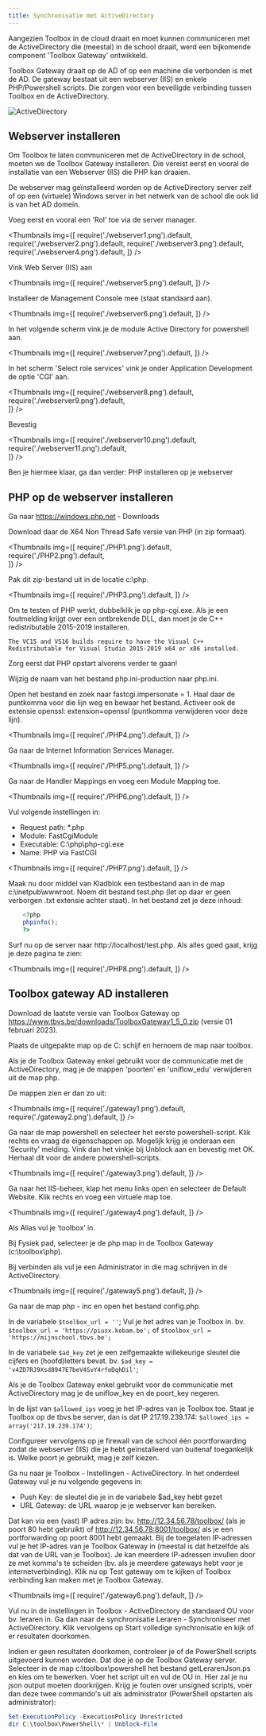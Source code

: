 ```yaml
---
title: Synchronisatie met ActiveDirectory
---
```

Aangezien Toolbox in de cloud draait en moet kunnen communiceren met de ActiveDirectory die (meestal) in de school draait, werd een bijkomende component 'Toolbox Gateway' ontwikkeld.

Toolbox Gateway draait op de AD of op een machine die verbonden is met de AD. De gateway bestaat uit een webserver (IIS) en enkele PHP/Powershell scripts. Die zorgen voor een beveiligde verbinding tussen Toolbox en de ActiveDirectory.

![ActiveDirectory](./SchemaADGateway.png) 

## Webserver installeren

Om Toolbox te laten communiceren met de ActiveDirectory in de school, moeten we de Toolbox Gateway installeren. Die vereist eerst en vooral de installatie van een Webserver (IIS) die PHP kan draaien.

De webserver mag geïnstalleerd worden op de ActiveDirectory server zelf of op een (virtuele) Windows server in het netwerk van de school die ook lid is van het AD domein.

Voeg eerst en vooral een 'Rol' toe via de server manager.

<Thumbnails img={[
    require('./webserver1.png').default, 
    require('./webserver2.png').default, 
    require('./webserver3.png').default, 
    require('./webserver4.png').default, 
]} />

Vink Web Server (IIS) aan

<Thumbnails img={[
    require('./webserver5.png').default, 
]} />

Installeer de Management Console mee (staat standaard aan).

<Thumbnails img={[
    require('./webserver6.png').default, 
]} />

In het volgende scherm vink je de module Active Directory for powershell aan.

<Thumbnails img={[
    require('./webserver7.png').default, 
]} />

In het scherm 'Select role services' vink je onder Application Development de optie 'CGI' aan.
 
<Thumbnails img={[
    require('./webserver8.png').default,
    require('./webserver9.png').default,  
]} />

Bevestig

<Thumbnails img={[
    require('./webserver10.png').default,
    require('./webserver11.png').default,  
]} />

Ben je hiermee klaar, ga dan verder: PHP installeren op je webserver

## PHP op de webserver installeren

Ga naar https://windows.php.net - Downloads

Download daar de X64 Non Thread Safe versie van PHP (in zip formaat).

<Thumbnails img={[
    require('./PHP1.png').default,
    require('./PHP2.png').default,  
]} />

Pak dit zip-bestand uit in de locatie c:\php.

<Thumbnails img={[
    require('./PHP3.png').default,
]} />

Om te testen of PHP werkt, dubbelklik je op php-cgi.exe. Als je een foutmelding krijgt over een ontbrekende DLL, dan moet je de C++ redistributable 2015-2019 installeren.

    The VC15 and VS16 builds require to have the Visual C++ Redistributable for Visual Studio 2015-2019 x64 or x86 installed.

Zorg eerst dat PHP opstart alvorens verder te gaan!

Wijzig de naam van het bestand php.ini-production naar php.ini.

Open het bestand en zoek naar fastcgi.impersonate = 1. Haal daar de puntkomma voor die lijn weg en bewaar het bestand. Activeer ook de extensie openssl: extension=openssl (puntkomma verwijderen voor deze lijn).

<Thumbnails img={[
    require('./PHP4.png').default,
]} />

Ga naar de Internet Information Services Manager.

<Thumbnails img={[
    require('./PHP5.png').default,
]} />

Ga naar de Handler Mappings en voeg een Module Mapping toe.

<Thumbnails img={[
    require('./PHP6.png').default,
]} />

Vul volgende instellingen in:

- Request path: *.php
- Module: FastCgiModule
- Executable: C:\php\php-cgi.exe
- Name: PHP via FastCGI

<Thumbnails img={[
    require('./PHP7.png').default,
]} />

Maak nu door middel van Kladblok een testbestand aan in de map c:\inetpub\wwwroot. 
Noem dit bestand test.php (let op daar er geen verborgen .txt extensie achter staat).
In het bestand zet je deze inhoud: 
```php
    <?php
    phpinfo();
    ?>
 ``` 

Surf nu op de server naar http://localhost/test.php. Als alles goed gaat, krijg je deze pagina te zien:

<Thumbnails img={[
    require('./PHP8.png').default,
]} />

## Toolbox gateway AD installeren

Download de laatste versie van Toolbox Gateway op https://www.tbvs.be/downloads/ToolboxGateway1_5_0.zip (versie 01 februari 2023).

Plaats de uitgepakte map op de C: schijf en hernoem de map naar toolbox.

Als je de Toolbox Gateway enkel gebruikt voor de communicatie met de ActiveDirectory, mag je de mappen 'poorten' en 'uniflow_edu' verwijderen uit de map php.

De mappen zien er dan zo uit:

<Thumbnails img={[
    require('./gateway1.png').default,
    require('./gateway2.png').default,
]} />

Ga naar de map powershell en selecteer het eerste powershell-script. Klik rechts en vraag de eigenschappen op. Mogelijk krijg je onderaan een 'Security' melding. Vink dan het vinkje bij Unblock aan en bevestig met OK. Herhaal dit voor de andere powershell-scripts.

<Thumbnails img={[
    require('./gateway3.png').default,
]} />

Ga naar het IIS-beheer, klap het menu links open en selecteer de Default Website. Klik rechts en voeg een virtuele map toe.

<Thumbnails img={[
    require('./gateway4.png').default,
]} />

Als Alias vul je ‘toolbox’ in.

Bij Fysiek pad, selecteer je de php map in de Toolbox Gateway (c:\toolbox\php).

Bij verbinden als vul je een Administrator in die mag schrijven in de ActiveDirectory.

<Thumbnails img={[
    require('./gateway5.png').default,
]} />

Ga naar de map php - inc en open het bestand config.php.

In de variabele `$toolbox_url = ''`; Vul je het adres van je Toolbox in. bv. `$toolbox_url = 'https://piusx.kobam.be';` of `$toolbox_url = 'https://mijnschool.tbvs.be';`

In de variabele `$ad_key` zet je een zelfgemaakte willekeurige sleutel die cijfers en (hoofd)letters bevat. bv.
`$ad_key = 'v4ZD7RJ9Xsd8947E7beV4SvY4rfeDqhDil'`;

Als je de Toolbox Gateway enkel gebruikt voor de communicatie met ActiveDirectory mag je de uniflow_key en de poort_key negeren.

In de lijst van `$allowed_ips` voeg je het IP-adres van je Toolbox toe. Staat je Toolbox op de tbvs.be server, dan is dat IP 217.19.239.174: `$allowed_ips = array('217.19.239.174')`;

Configureer vervolgens op je firewall van de school één poortforwarding zodat de webserver (IIS) die je hebt geïnstalleerd van buitenaf toegankelijk is. Welke poort je gebruikt, mag je zelf kiezen.

Ga nu naar je Toolbox - Instellingen - ActiveDirectory. In het onderdeel Gateway vul je nu volgende gegevens in:
- Push Key: de sleutel die je in de variabele $ad_key hebt gezet
- URL Gateway: de URL waarop je je webserver kan bereiken. 

Dat kan via een (vast) IP adres zijn: bv. http://12.34.56.78/toolbox/ (als je poort 80 hebt gebruikt) of http://12.34.56.78:8001/toolbox/ als je een portforwarding op poort 8001 hebt gemaakt.
Bij de toegelaten IP-adressen vul je het IP-adres van je Toolbox Gateway in (meestal is dat hetzelfde als dat van de URL van je Toolbox). Je kan meerdere IP-adressen invullen door ze met komma's te scheiden (bv. als je meerdere gateways hebt voor je internetverbinding).
Klik nu op Test gateway om te kijken of Toolbox verbinding kan maken met je Toolbox Gateway.

<Thumbnails img={[
    require('./gateway6.png').default,
]} />

Vul nu in de instellingen in Toolbox - ActiveDirectory de standaard OU voor bv. leraren in. Ga dan naar de synchronisatie Leraren - Synchroniseer met ActiveDirectory. Klik vervolgens op Start volledige synchronisatie en kijk of er resultaten doorkomen.

Indien er geen resultaten doorkomen, controleer je of de PowerShell scripts uitgevoerd kunnen worden. Dat doe je op de Toolbox Gateway server. Selecteer in de map c:\toolbox\powershell het bestand getLerarenJson.ps en kies om te bewerken. Voer het script uit en vul de OU in. Hier zal je nu json output moeten doorkrijgen. Krijg je fouten over unsigned scripts, voer dan deze twee commando's uit als administrator (PowerShell opstarten als administrator):
```powershell
Set-ExecutionPolicy -ExecutionPolicy Unrestricted
dir C:\toolbox\PowerShell\* | Unblock-File
 ```